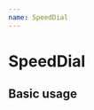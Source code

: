 ```yaml
---
name: SpeedDial
---
```



# SpeedDial


## Basic usage

<Playground>
<SpeedDial
  ui={{
    color: { backgroundColor: '#1de02d' },
    size: 80,
    borderRadius: 50,
    direction: 'Top',
    buttons: 3,
    srcs: [
      'https://toppng.com/uploads/preview/flat-faces-icons-circle-persona-icon-115628952315akhsf8ncl.png',
      'https://toppng.com/uploads/preview/flat-faces-icons-circle-persona-icon-115628952315akhsf8ncl.png',
      'https://toppng.com/uploads/preview/flat-faces-icons-circle-persona-icon-115628952315akhsf8ncl.png',
    ],
  }}
/>

<br/><br/><br/><br/><br/><br/><br/><br/><br/>

</Playground>
